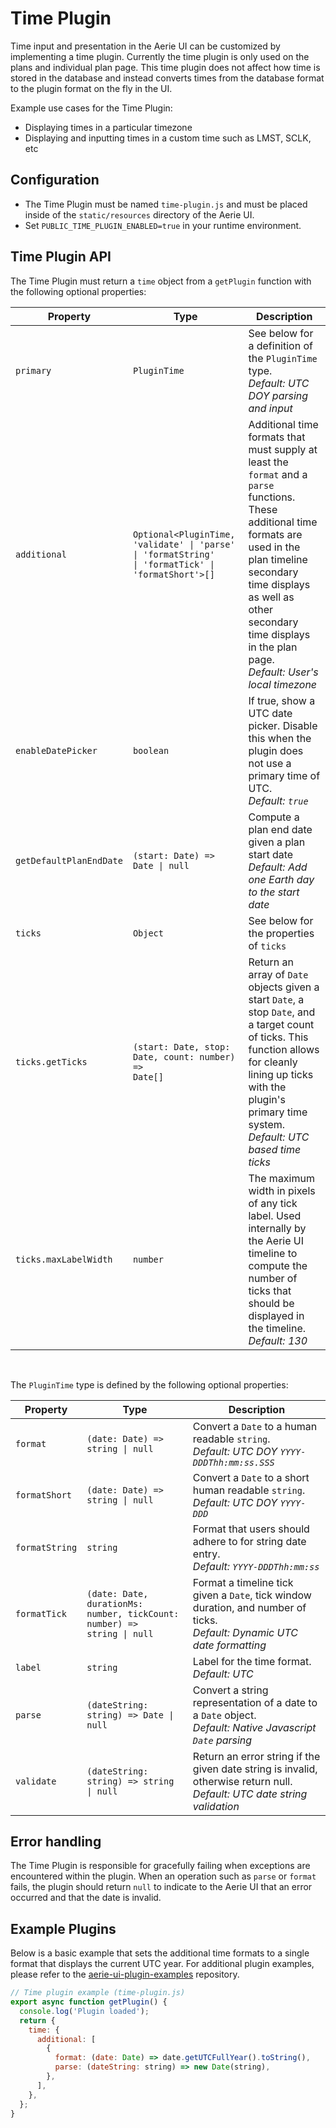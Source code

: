 # Time Plugin

Time input and presentation in the Aerie UI can be customized by implementing a time plugin. Currently the time plugin is only used on the plans and individual plan page. This time plugin does not affect how time is stored in the database and instead converts times from the database format to the plugin format on the fly in the UI.

Example use cases for the Time Plugin:

- Displaying times in a particular timezone
- Displaying and inputting times in a custom time such as LMST, SCLK, etc

## Configuration

- The Time Plugin must be named `time-plugin.js` and must be placed inside of the `static/resources` directory of the Aerie UI.
- Set `PUBLIC_TIME_PLUGIN_ENABLED=true` in your runtime environment.

## Time Plugin API

The Time Plugin must return a `time` object from a `getPlugin` function with the following optional properties:

| Property                | Type                                                                                                          | Description                                                                                                                                                                                                                                                                        |
| ----------------------- | ------------------------------------------------------------------------------------------------------------- | ---------------------------------------------------------------------------------------------------------------------------------------------------------------------------------------------------------------------------------------------------------------------------------- |
| `primary`               | <code>PluginTime</code>                                                                                       | See below for a definition of the `PluginTime` type.<br/> <i>Default: UTC DOY parsing and input</i>                                                                                                                                                                                |
| `additional`            | <code>Optional<PluginTime, 'validate' \| 'parse' \| 'formatString' \| 'formatTick' \| 'formatShort'>[]</code> | Additional time formats that must supply at least the `format` and a `parse` functions. These additional time formats are used in the plan timeline secondary time displays as well as other secondary time displays in the plan page. <br/> <i>Default: User's local timezone</i> |
| `enableDatePicker`      | <code>boolean</code>                                                                                          | If true, show a UTC date picker. Disable this when the plugin does not use a primary time of UTC. <br/> <i>Default: `true`</i>                                                                                                                                                     |
| `getDefaultPlanEndDate` | <code>(start: Date) => Date \| null</code>                                                                    | Compute a plan end date given a plan start date<br/> <i>Default: Add one Earth day to the start date</i>                                                                                                                                                                           |
| `ticks`                 | <code>Object</code>                                                                                           | See below for the properties of `ticks`                                                                                                                                                                                                                                            |
| `ticks.getTicks`        | <code>(start: Date, stop: Date, count: number) => Date[]</code>                                               | Return an array of `Date` objects given a start `Date`, a stop `Date`, and a target count of ticks. This function allows for cleanly lining up ticks with the plugin's primary time system.<br/> <i>Default: UTC based time ticks</i>                                              |
| `ticks.maxLabelWidth`   | <code>number</code>                                                                                           | The maximum width in pixels of any tick label. Used internally by the Aerie UI timeline to compute the number of ticks that should be displayed in the timeline. <br/> <i>Default: 130</i>                                                                                         |

<br />

The `PluginTime` type is defined by the following optional properties:

| Property       | Type                                                                               | Description                                                                                                                         |
| -------------- | ---------------------------------------------------------------------------------- | ----------------------------------------------------------------------------------------------------------------------------------- |
| `format`       | <code>(date: Date) => string \| null</code>                                        | Convert a `Date` to a human readable `string`. <br/> <i>Default: UTC DOY `YYYY-DDDThh:mm:ss.SSS`</i>                                |
| `formatShort`  | <code>(date: Date) => string \| null</code>                                        | Convert a `Date` to a short human readable `string`. <br/> <i>Default: UTC DOY `YYYY-DDD`</i>                                       |
| `formatString` | <code>string</code>                                                                | Format that users should adhere to for string date entry. <br/> <i>Default: `YYYY-DDDThh:mm:ss` </i>                                |
| `formatTick`   | <code>(date: Date, durationMs: number, tickCount: number) => string \| null</code> | Format a timeline tick given a `Date`, tick window duration, and number of ticks. <br/> <i>Default: Dynamic UTC date formatting</i> |
| `label`        | <code>string</code>                                                                | Label for the time format. <br/> <i>Default: UTC</i>                                                                                |
| `parse`        | <code>(dateString: string) => Date \| null</code>                                  | Convert a string representation of a date to a `Date` object. <br/> <i>Default: Native Javascript `Date` parsing</i>                |
| `validate`     | <code>(dateString: string) => string \| null</code>                                | Return an error string if the given date string is invalid, otherwise return null. <br/> <i>Default: UTC date string validation</i> |

## Error handling

The Time Plugin is responsible for gracefully failing when exceptions are encountered within the plugin. When an operation such as `parse` or `format` fails, the plugin should return `null` to indicate to the Aerie UI that an error occurred and that the date is invalid.

## Example Plugins

Below is a basic example that sets the additional time formats to a single format that displays the current UTC year. For additional plugin examples, please refer to the [aerie-ui-plugin-examples](https://github.com/NASA-AMMOS/aerie-ui-plugin-examples) repository.

```javascript
// Time plugin example (time-plugin.js)
export async function getPlugin() {
  console.log('Plugin loaded');
  return {
    time: {
      additional: [
        {
          format: (date: Date) => date.getUTCFullYear().toString(),
          parse: (dateString: string) => new Date(string),
        },
      ],
    },
  };
}
```
